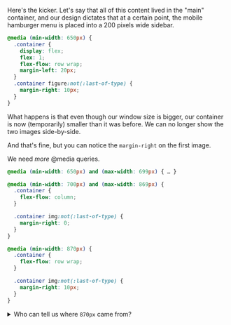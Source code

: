 
<Meta title="Challenges of responsive design/Examples, part 3" />

Here's the kicker. Let's say that all of this content lived in the "main" container, and our design dictates that at a certain point, the mobile hamburger menu is placed into a 200 pixels wide sidebar.

```css
@media (min-width: 650px) {
  .container {
    display: flex;
    flex: 1;
    flex-flow: row wrap;
    margin-left: 20px;
  }
  .container figure:not(:last-of-type) {
    margin-right: 10px;
  }
}
```

<style>{`
  .example-4 {
    display: flex;
    flex: 1;
    flex-flow: row wrap;
    margin-left: 20px;
  }
  .example-4 figure:not(:last-of-type) {
    margin-right: 10px;
  }
`}</style>
<Preview>
  <Story name="sidebar">
    <Page width='700px' padding='20px'>
      <Sidebar />
      <div className='container example-4'>
        <Figure author='Christian Holzinger' />
        <Figure author='Nitish Meena' />
      </div>
    </Page>
  </Story>
</Preview>

What happens is that even though our window size is bigger, our container is now (temporarily) smaller than it was before. We can no longer show the two images side-by-side.

And that's fine, but you can notice the `margin-right` on the first image.

We need _more_ @media queries.

```css
@media (min-width: 650px) and (max-width: 699px) { … }

@media (min-width: 700px) and (max-width: 869px) {
  .container {
    flex-flow: column;
  }

  .container img:not(:last-of-type) {
    margin-right: 0;
  }
}

@media (min-width: 870px) {
  .container {
    flex-flow: row wrap;
  }

  .container img:not(:last-of-type) {
    margin-right: 10px;
  }
}
```



<details style={{ color: '#fff' }}>
  <summary>Who can tell us where <code>870px</code> came from?</summary>
  <br />
  <pre>
    700 + (610 - (700 - 260)) = 870
  </pre>
</details>
